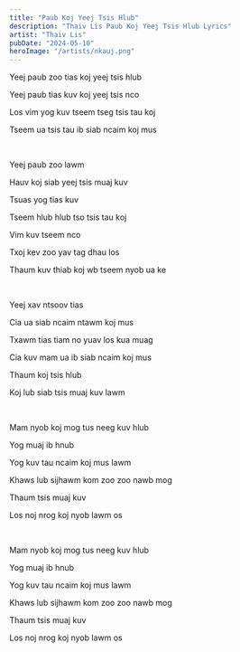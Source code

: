 ```yaml
---
title: "Paub Koj Yeej Tsis Hlub"
description: "Thaiv Lis Paub Koj Yeej Tsis Hlub Lyrics"
artist: "Thaiv Lis"
pubDate: "2024-05-10"
heroImage: "/artists/nkauj.png"
---
```


Yeej paub zoo tias koj yeej tsis hlub

Yeej paub tias kuv koj yeej tsis nco

Los vim yog kuv tseem tseg tsis tau koj

Tseem ua tsis tau ib siab ncaim koj mus

<br />

Yeej paub zoo lawm

Hauv koj siab yeej tsis muaj kuv

Tsuas yog tias kuv

Tseem hlub hlub tso tsis tau koj

Vim kuv tseem nco

Txoj kev zoo yav tag dhau los

Thaum kuv thiab koj wb tseem nyob ua ke

<br />

Yeej xav ntsoov tias

Cia ua siab ncaim ntawm koj mus

Txawm tias tiam no yuav los kua muag

Cia kuv mam ua ib siab ncaim koj mus

Thaum koj tsis hlub

Koj lub siab tsis muaj kuv lawm

<br />

Mam nyob koj mog tus neeg kuv hlub

Yog muaj ib hnub

Yog kuv tau ncaim koj mus lawm

Khaws lub sijhawm kom zoo zoo nawb mog

Thaum tsis muaj kuv

Los noj nrog koj nyob lawm os

<br />

Mam nyob koj mog tus neeg kuv hlub

Yog muaj ib hnub

Yog kuv tau ncaim koj mus lawm

Khaws lub sijhawm kom zoo zoo nawb mog

Thaum tsis muaj kuv

Los noj nrog koj nyob lawm os
